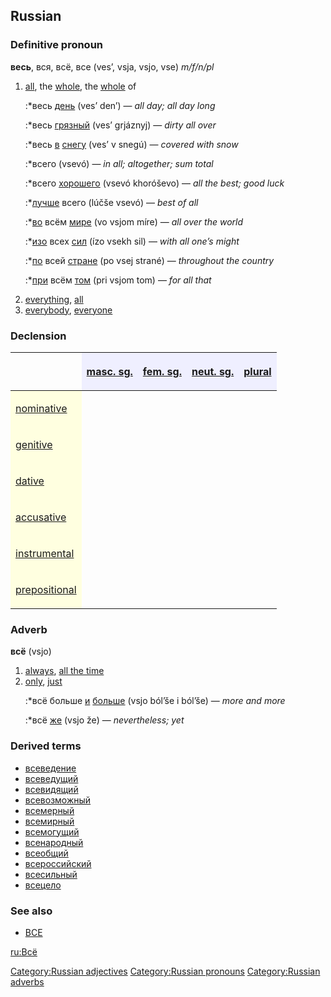 ==Russian==
[[Category:Russian adjectives]]
[[Category:Russian pronouns]]
[[Category:Russian adverbs]]
===Definitive pronoun===
'''весь''', вся, всё, все (ves’, vsja, vsjo, vse) ''m/f/n/pl''

#[[all]], the [[whole]], the [[whole]] of
#:*весь [[день]] (ves’ den’) — ''all day; all day long''
#:*весь [[грязный]] (ves’ grjáznyj) — ''dirty all over''
#:*весь [[в]] [[снег|снегу]] (ves’ v snegú) — ''covered with snow''
#:*всего (vsevó) — ''in all; altogether; sum total''
#:*всего [[хороший|хорошего]] (vsevó khoróševo) — ''all the best; good luck''
#:*[[лучше]] всего (lúčše vsevó) — ''best of all''
#:*[[в|во]] всём [[мир|мире]] (vo vsjom míre) — ''all over the world''
#:*[[изо]] всех [[сила|сил]] (ízo vsekh sil) — ''with all one’s might''
#:*[[по]] всей [[страна|стране]] (po vsej strané) — ''throughout the country''
#:*[[при]] всём [[тот|том]] (pri vsjom tom) — ''for all that''
#[[everything]], [[all]]
#[[everybody]], [[everyone]]

===Declension===
{| border="1" cellpadding="4" cellspacing="0"
!
! style="background-color: #EFEFFF" align="center"|[[masculine|masc. sg.]]
! style="background-color: #EFEFFF" align="center"|[[feminine|fem. sg.]]
! style="background-color: #EFEFFF" align="center"|[[neuter|neut. sg.]]
! style="background-color: #EFEFFF" align="center"|[[plural]]
|-
! style="background-color: #FFFFE0" align="left"|[[nominative case|nominative]]
| align="center"|{{Unicode|весь}}
| align="center"|{{Unicode|вся}}
| align="center"|{{Unicode|всё}}
| align="center"|{{Unicode|все}}
|-
! style="background-color: #FFFFE0" align="left"|[[genitive case|genitive]]
| align="center"|{{Unicode|всего́}}
| align="center"|{{Unicode|всей}}
| align="center"|{{Unicode|всего́}}
| align="center"|{{Unicode|всех}}
|-
! style="background-color: #FFFFE0" align="left"|[[dative case|dative]]
| align="center"|{{Unicode|всему́}}
| align="center"|{{Unicode|всей}}
| align="center"|{{Unicode|всему́}}
| align="center"|{{Unicode|всем}}
|-
! style="background-color: #FFFFE0" align="left"|[[accusative case|accusative]]
| align="center"|{{Unicode|весь, всего́}}
| align="center"|{{Unicode|всю}}
| align="center"|{{Unicode|всё}}
| align="center"|{{Unicode|все, всех}}
|-
! style="background-color: #FFFFE0" align="left"|[[instrumental case|instrumental]]
| align="center"|{{Unicode|всем}}
| align="center"|{{Unicode|всей, все́ю}}
| align="center"|{{Unicode|всем}}
| align="center"|{{Unicode|все́ми}}
|-
! style="background-color: #FFFFE0" align="left"|[[prepositional case|prepositional]]
| align="center"|{{Unicode|обо всём}}
| align="center"|{{Unicode|обо всей}}
| align="center"|{{Unicode|обо всём}}
| align="center"|{{Unicode|обо всех}}
|}

===Adverb===
'''всё''' (vsjo)

#[[always]], [[all the time]]
#[[only]], [[just]]
#:*всё больше [[и]] [[больше]] (vsjo ból’še i ból’še) — ''more and more''
#:*всё [[же]] (vsjo že) — ''nevertheless; yet''

===Derived terms===
*[[всеведение]]
*[[всеведущий]]
*[[всевидящий]]
*[[всевозможный]]
*[[всемерный]]
*[[всемирный]]
*[[всемогущий]]
*[[всенародный]]
*[[всеобщий]]
*[[всероссийский]]
*[[всесильный]]
*[[всецело]]

===See also===
*[[BCE]]

[[ru:Всё]]